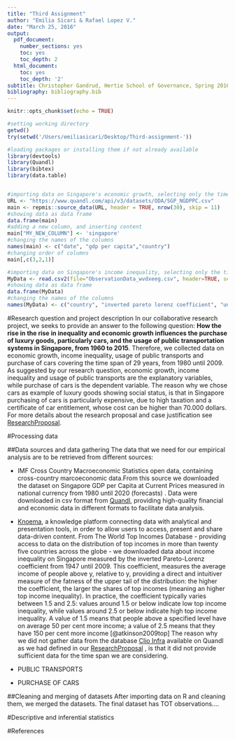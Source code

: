 ```yaml
---
title: "Third Assignment"
author: "Emilia Sicari & Rafael Lopez V."
date: "March 25, 2016"
output:
  pdf_document:
    number_sections: yes
    toc: yes
    toc_depth: 2
  html_document:
    toc: yes
    toc_depth: '2'
subtitle: Christopher Gandrud, Hertie School of Governance, Spring 2016
bibliography: bibliography.bib
---
```


```r
knitr::opts_chunk$set(echo = TRUE) 

#setting working directory
getwd()
try(setwd('/Users/emiliasicari/Desktop/Third-assignment-'))

#loading packages or installing them if not already available
library(devtools)
library(Quandl)
library(bibtex)
library(data.table)


#importing data on Singapore's economic growth, selecting only the time span of interest
URL <- "https://www.quandl.com/api/v3/datasets/ODA/SGP_NGDPPC.csv"
main <- repmis::source_data(URL, header = TRUE, nrow(30), skip = 11)
#showing data as data frame
data.frame(main)
#adding a new column, and inserting content 
main["MY_NEW_COLUMN"] <- 'singapore'
#changing the names of the columns
names(main) <- c("date", "gdp per capita","country")
#changing order of columns
main[,c(3,2,1)]

#importing data on Singapore's income inequality, selecting only the time span of interest
MyData <- read.csv2(file="ObservationData_wvdxeeg.csv", header=TRUE, sep = ",", nrows = 17, skip = 32)
#showing data as data frame
data.frame(MyData)
#changing the names of the columns
names(MyData) <- c("country", "inverted pareto lorenz coefficient", "unit", "date", "inequality")


```

\pagebreak

#Research question and project description
In our collaborative research project, we seeks to provide an answer to the following question: **How the rise in the rise in inequality and economic growth influences the purchase of luxury goods, particularly cars, and the usage of public transportation systems in Singapore, from 1960 to 2015**. 
Therefore, we collected data on economic growth, income inequality, usage of public transports and purchase of cars covering the time span of 29 years, from 1980 until 2009. As suggested by our research question, economic growth, income inequality and usage of public transports are the explanatory variables, while purchase of cars is the dependent variable. The reason why we chose cars as example of luxury goods showing social status, is that in Singapore purchasing of cars is particularly expensive, due to high taxation and a certificate of car entitlement, whose cost can be higher than 70.000 dollars. For more details about the research proposal and case justification see [ResearchProposal](https://github.com/EmiliaSicari/ResearchProposal).

#Processing data

##Data sources and data gathering
The data that we need for our empirical analysis are to be retrieved from different sources:

* IMF Cross Country Macroeconomic Statistics open data, containing cross-country marcoeconomic data.From this source we downloaded the dataset on Singapore GDP per Capita at Current Prices measured in national currency from 1980 until 2020 (forecasts) . Data were downloaded in csv format from [Quandl](https://www.quandl.com/data/ODA/SGP_NGDPPC), providing high-quality financial and economic data in different formats to facilitate data analysis.

* [Knoema](http://knoema.com/), a knowledge platform connecting data with analytical and presentation tools, in order to allow users to access, present and share data-driven content. From  The World Top Incomes Database - providing access to data on the distribution of top incomes in more than twenty five countries across the globe - we downloaded data about income inequality on Singapore measured by the inverted Pareto-Lorenz coefficient from 1947 until 2009. This coefficient, measures the average income of people above y, relative to y, providing a direct and intuitiver measure of the fatness of the upper tail of the distribution: the higher the coefficient, the larger the shares of top incomes (meaning an higher top income inequality). In practice, the coefficient typically varies between 1.5 and 2.5: values around 1.5 or below indicate low top income inequality, while values around 2.5 or below indicate high top income inequality. A value of 1.5 means that people above a specified level have on average 50 per cent more income; a value of 2.5 means that they have 150 per cent more income [@atkinson2009top]
The reason why we did not gather data from the database [Clio Infra](https://www.quandl.com/data/CLIO/SGP_II-Income-Inequality-Singapore) available on Quandl as we had defined in our [ResearchProposal](https://github.com/EmiliaSicari/ResearchProposal) , is that it did not provide sufficient data for the time span we are considering. 

* PUBLIC TRANSPORTS
* PURCHASE OF CARS

##Cleaning and merging of datasets
After importing data on R and cleaning them, we merged the datasets. The final dataset has TOT observations....

#Descriptive and inferential statistics

#References